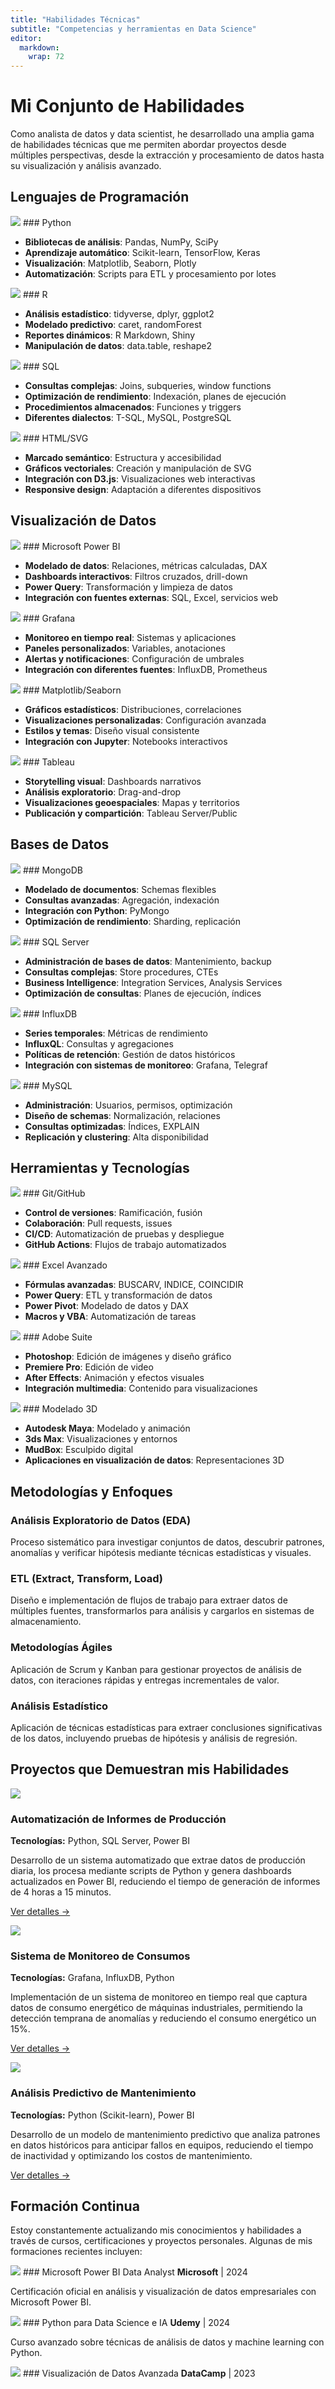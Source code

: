 ```yaml
---
title: "Habilidades Técnicas"
subtitle: "Competencias y herramientas en Data Science"
editor: 
  markdown: 
    wrap: 72
---
```


::: skills-header
<h1>Mi Conjunto de Habilidades</h1>

<p>Como analista de datos y data scientist, he desarrollado una amplia
gama de habilidades técnicas que me permiten abordar proyectos desde
múltiples perspectivas, desde la extracción y procesamiento de datos
hasta su visualización y análisis avanzado.</p>
:::

## Lenguajes de Programación

::::::::::::::: skill-grid
::::: skill-card
![](Images/python.png){.skill-icon} \### Python

:::: skill-level
::: {.skill-bar style="width: 95%"}
:::
::::

-   **Bibliotecas de análisis**: Pandas, NumPy, SciPy
-   **Aprendizaje automático**: Scikit-learn, TensorFlow, Keras
-   **Visualización**: Matplotlib, Seaborn, Plotly
-   **Automatización**: Scripts para ETL y procesamiento por lotes
:::::

::::: skill-card
![](Images/r.png){.skill-icon} \### R

:::: skill-level
::: {.skill-bar style="width: 85%"}
:::
::::

-   **Análisis estadístico**: tidyverse, dplyr, ggplot2
-   **Modelado predictivo**: caret, randomForest
-   **Reportes dinámicos**: R Markdown, Shiny
-   **Manipulación de datos**: data.table, reshape2
:::::

::::: skill-card
![](Images/sql.png){.skill-icon} \### SQL

:::: skill-level
::: {.skill-bar style="width: 90%"}
:::
::::

-   **Consultas complejas**: Joins, subqueries, window functions
-   **Optimización de rendimiento**: Indexación, planes de ejecución
-   **Procedimientos almacenados**: Funciones y triggers
-   **Diferentes dialectos**: T-SQL, MySQL, PostgreSQL
:::::

::::: skill-card
![](Images/html.png){.skill-icon} \### HTML/SVG

:::: skill-level
::: {.skill-bar style="width: 80%"}
:::
::::

-   **Marcado semántico**: Estructura y accesibilidad
-   **Gráficos vectoriales**: Creación y manipulación de SVG
-   **Integración con D3.js**: Visualizaciones web interactivas
-   **Responsive design**: Adaptación a diferentes dispositivos
:::::
:::::::::::::::

## Visualización de Datos

::::::::::::::: skill-grid
::::: skill-card
![](Images/powerbi.png){.skill-icon} \### Microsoft Power BI

:::: skill-level
::: {.skill-bar style="width: 95%"}
:::
::::

-   **Modelado de datos**: Relaciones, métricas calculadas, DAX
-   **Dashboards interactivos**: Filtros cruzados, drill-down
-   **Power Query**: Transformación y limpieza de datos
-   **Integración con fuentes externas**: SQL, Excel, servicios web
:::::

::::: skill-card
![](Images/grafana.png){.skill-icon} \### Grafana

:::: skill-level
::: {.skill-bar style="width: 90%"}
:::
::::

-   **Monitoreo en tiempo real**: Sistemas y aplicaciones
-   **Paneles personalizados**: Variables, anotaciones
-   **Alertas y notificaciones**: Configuración de umbrales
-   **Integración con diferentes fuentes**: InfluxDB, Prometheus
:::::

::::: skill-card
![](Images/matplotlib.png){.skill-icon} \### Matplotlib/Seaborn

:::: skill-level
::: {.skill-bar style="width: 85%"}
:::
::::

-   **Gráficos estadísticos**: Distribuciones, correlaciones
-   **Visualizaciones personalizadas**: Configuración avanzada
-   **Estilos y temas**: Diseño visual consistente
-   **Integración con Jupyter**: Notebooks interactivos
:::::

::::: skill-card
![](Images/tableau.png){.skill-icon} \### Tableau

:::: skill-level
::: {.skill-bar style="width: 80%"}
:::
::::

-   **Storytelling visual**: Dashboards narrativos
-   **Análisis exploratorio**: Drag-and-drop
-   **Visualizaciones geoespaciales**: Mapas y territorios
-   **Publicación y compartición**: Tableau Server/Public
:::::
:::::::::::::::

## Bases de Datos

::::::::::::::: skill-grid
::::: skill-card
![](Images/mongodb.png){.skill-icon} \### MongoDB

:::: skill-level
::: {.skill-bar style="width: 85%"}
:::
::::

-   **Modelado de documentos**: Schemas flexibles
-   **Consultas avanzadas**: Agregación, indexación
-   **Integración con Python**: PyMongo
-   **Optimización de rendimiento**: Sharding, replicación
:::::

::::: skill-card
![](Images/sqlserver.png){.skill-icon} \### SQL Server

:::: skill-level
::: {.skill-bar style="width: 90%"}
:::
::::

-   **Administración de bases de datos**: Mantenimiento, backup
-   **Consultas complejas**: Store procedures, CTEs
-   **Business Intelligence**: Integration Services, Analysis Services
-   **Optimización de consultas**: Planes de ejecución, índices
:::::

::::: skill-card
![](Images/influxdb.png){.skill-icon} \### InfluxDB

:::: skill-level
::: {.skill-bar style="width: 85%"}
:::
::::

-   **Series temporales**: Métricas de rendimiento
-   **InfluxQL**: Consultas y agregaciones
-   **Políticas de retención**: Gestión de datos históricos
-   **Integración con sistemas de monitoreo**: Grafana, Telegraf
:::::

::::: skill-card
![](Images/mysql.png){.skill-icon} \### MySQL

:::: skill-level
::: {.skill-bar style="width: 80%"}
:::
::::

-   **Administración**: Usuarios, permisos, optimización
-   **Diseño de schemas**: Normalización, relaciones
-   **Consultas optimizadas**: Índices, EXPLAIN
-   **Replicación y clustering**: Alta disponibilidad
:::::
:::::::::::::::

## Herramientas y Tecnologías

::::::::::::::: skill-grid
::::: skill-card
![](Images/github.png){.skill-icon} \### Git/GitHub

:::: skill-level
::: {.skill-bar style="width: 85%"}
:::
::::

-   **Control de versiones**: Ramificación, fusión
-   **Colaboración**: Pull requests, issues
-   **CI/CD**: Automatización de pruebas y despliegue
-   **GitHub Actions**: Flujos de trabajo automatizados
:::::

::::: skill-card
![](Images/excel.png){.skill-icon} \### Excel Avanzado

:::: skill-level
::: {.skill-bar style="width: 95%"}
:::
::::

-   **Fórmulas avanzadas**: BUSCARV, INDICE, COINCIDIR
-   **Power Query**: ETL y transformación de datos
-   **Power Pivot**: Modelado de datos y DAX
-   **Macros y VBA**: Automatización de tareas
:::::

::::: skill-card
![](Images/adobe.png){.skill-icon} \### Adobe Suite

:::: skill-level
::: {.skill-bar style="width: 80%"}
:::
::::

-   **Photoshop**: Edición de imágenes y diseño gráfico
-   **Premiere Pro**: Edición de video
-   **After Effects**: Animación y efectos visuales
-   **Integración multimedia**: Contenido para visualizaciones
:::::

::::: skill-card
![](Images/3d.png){.skill-icon} \### Modelado 3D

:::: skill-level
::: {.skill-bar style="width: 75%"}
:::
::::

-   **Autodesk Maya**: Modelado y animación
-   **3ds Max**: Visualizaciones y entornos
-   **MudBox**: Esculpido digital
-   **Aplicaciones en visualización de datos**: Representaciones 3D
:::::
:::::::::::::::

## Metodologías y Enfoques

::::::: methodology-grid
::: methodology-card
### Análisis Exploratorio de Datos (EDA)

Proceso sistemático para investigar conjuntos de datos, descubrir
patrones, anomalías y verificar hipótesis mediante técnicas estadísticas
y visuales.
:::

::: methodology-card
### ETL (Extract, Transform, Load)

Diseño e implementación de flujos de trabajo para extraer datos de
múltiples fuentes, transformarlos para análisis y cargarlos en sistemas
de almacenamiento.
:::

::: methodology-card
### Metodologías Ágiles

Aplicación de Scrum y Kanban para gestionar proyectos de análisis de
datos, con iteraciones rápidas y entregas incrementales de valor.
:::

::: methodology-card
### Análisis Estadístico

Aplicación de técnicas estadísticas para extraer conclusiones
significativas de los datos, incluyendo pruebas de hipótesis y análisis
de regresión.
:::
:::::::

## Proyectos que Demuestran mis Habilidades

:::::: project-showcase
::: showcase-item
![](Images/project_automation.png)

### Automatización de Informes de Producción

**Tecnologías:** Python, SQL Server, Power BI

Desarrollo de un sistema automatizado que extrae datos de producción
diaria, los procesa mediante scripts de Python y genera dashboards
actualizados en Power BI, reduciendo el tiempo de generación de informes
de 4 horas a 15 minutos.

[Ver detalles →](/projects/lacordual/automation.qmd)
:::

::: showcase-item
![](Images/project_monitoring.png)

### Sistema de Monitoreo de Consumos

**Tecnologías:** Grafana, InfluxDB, Python

Implementación de un sistema de monitoreo en tiempo real que captura
datos de consumo energético de máquinas industriales, permitiendo la
detección temprana de anomalías y reduciendo el consumo energético un
15%.

[Ver detalles →](/projects/lacordual/monitoring.qmd)
:::

::: showcase-item
![](Images/project_predictive.png)

### Análisis Predictivo de Mantenimiento

**Tecnologías:** Python (Scikit-learn), Power BI

Desarrollo de un modelo de mantenimiento predictivo que analiza patrones
en datos históricos para anticipar fallos en equipos, reduciendo el
tiempo de inactividad y optimizando los costos de mantenimiento.

[Ver detalles →](/projects/bigdata/predictive.qmd)
:::
::::::

## Formación Continua

Estoy constantemente actualizando mis conocimientos y habilidades a
través de cursos, certificaciones y proyectos personales. Algunas de mis
formaciones recientes incluyen:

:::::: training-grid
::: training-card
![](Images/cert_powerbi.png){.cert-icon} \### Microsoft Power BI Data
Analyst **Microsoft** \| 2024

Certificación oficial en análisis y visualización de datos empresariales
con Microsoft Power BI.
:::

::: training-card
![](Images/cert_python.png){.cert-icon} \### Python para Data Science e
IA **Udemy** \| 2024

Curso avanzado sobre técnicas de análisis de datos y machine learning
con Python.
:::

::: training-card
![](Images/cert_visualization.png){.cert-icon} \### Visualización de
Datos Avanzada **DataCamp** \| 2023
:::
::::::
